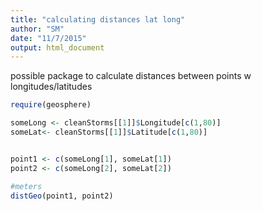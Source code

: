 ```yaml
---
title: "calculating distances lat long"
author: "SM"
date: "11/7/2015"
output: html_document
---
```


possible package to calculate distances between points w longitudes/latitudes

```r
require(geosphere)

```


```r

someLong <- cleanStorms[[1]]$Longitude[c(1,80)]
someLat<- cleanStorms[[1]]$Latitude[c(1,80)]


point1 <- c(someLong[1], someLat[1])
point2 <- c(someLong[2], someLat[2])

#meters
distGeo(point1, point2)

```
